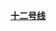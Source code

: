 [[上海轨道交通12号线|'''<span style="color: #{{上海地铁标志色|12}};">十二号线</span>''']]<noinclude>
{{documentation|Template:上海轨道交通一号线/doc}}</noinclude>